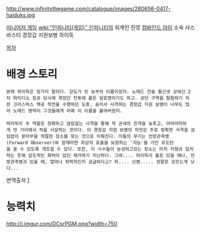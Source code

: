 http://www.infinitythegame.com/catalogue/images/280656-0417-haiduks.jpg

[[미니어처 게임]] [[wiki:"인피니티(게임)" 인피니티]]의 외계인 진영 [[컴바인드 아미]] 소속 샤스바스티 경장갑 지원보병 하이둑

[[목차]]
= 배경 스토리 =
 
 본래 하이둑은 헝가리 말이다. 강도가 된 농부의 이름이었지. 노매드 전술 통신넷 상에선 2차 파리디소 침공 당시에 겪었던 전투에 붙은 암호명이기도 하고. 공단 구역을 탈환하기 위한 크리스마스 역공 작전을 수행하던 도중, 숨어서 사격하는 경장갑 지원 보병이 너무도 많아 노매드 병력이 그것들에게 아예 이 이름을 붙여버렸지.
 
 하이둑의 주 역할은 정확하고 끊임없는 사격을 통해 적 군세의 진격을 늦추고, 어마어마하게 먼 거리에서 적을 사살하는 것이다. 이 경장갑 지원 보병의 작전은 주로 정확한 사격을 끊임없이 쏟아부을 적절한 장소를 찾는 것으로 이뤄진다. 이들의 무기는 전방관측병(Forward Observer)와 함께라면 최상의 효율을 보장하는 '지능'을 가진 유도탄을 쏠 수 있도록 개조할 수 있다. 또한, 이 사수들이 농성하고있는 장소는 마치 지형과 일치하는 듯해 압도적인 화력이 없인 제거하기 지난하다. 그래.... 하이둑이 홀로 있을 때나, 전방관측병과 있을 때, 얼마나 위력적인지 궁금하다고? 하.... 신병..... 정말로 모르는게 낫다...

번역출처 [http://blog.naver.com/d004316]

= 능력치 =

http://i.imgur.com/DCsrPGM.png?width=750
